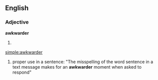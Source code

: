 ==English==

===Adjective===
'''awkwarder'''

# {{comparative of|[[awkward]]}}

[[simple:awkwarder]]

# proper use in a sentence: "The misspelling of the word sentence in a text message makes for an '''awkwarder''' moment when asked to respond"